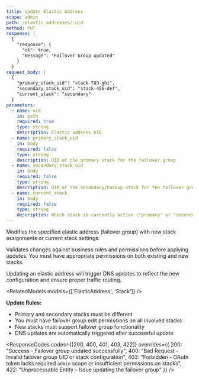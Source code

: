 ```yaml
---
title: Update Elastic Address
scope: admin
path: /elastic_addresses/:uid
method: PUT
response: |
  {
    "response": {
      "ok": true,
      "message": "Failover Group updated"
    }
  }
request_body: |
  {
    "primary_stack_uid": "stack-789-ghi",
    "secondary_stack_uid": "stack-456-def",
    "current_stack": "secondary"
  }
parameters:
  - name: uid
    in: path
    required: true
    type: string
    description: Elastic address UID
  - name: primary_stack_uid
    in: body
    required: false
    type: string
    description: UID of the primary stack for the failover group
  - name: secondary_stack_uid
    in: body
    required: false
    type: string
    description: UID of the secondary/backup stack for the failover group
  - name: current_stack
    in: body
    required: false
    type: string
    description: Which stack is currently active ("primary" or "secondary")
---
```


Modifies the specified elastic address (failover group) with new stack assignments or current stack settings.

Validates changes against business rules and permissions before applying updates. You must have appropriate permissions on both existing and new stacks.

<Callout type="info" title="DNS Updates">
Updating an elastic address will trigger DNS updates to reflect the new configuration and ensure proper traffic routing.
</Callout>

<RelatedModels models={['ElasticAddress', 'Stack']} />

**Update Rules:**
- Primary and secondary stacks must be different
- You must have failover group edit permissions on all involved stacks
- New stacks must support failover group functionality
- DNS updates are automatically triggered after successful update

<ResponseCodes 
  codes={[200, 400, 401, 403, 422]}
  overrides={{
    200: "Success - Failover group updated successfully",
    400: "Bad Request - Invalid failover group UID or stack configuration",
    403: "Forbidden - OAuth token lacks required `admin` scope or insufficient permissions on stacks",
    422: "Unprocessable Entity - Issue updating the failover group"
  }}
/>
